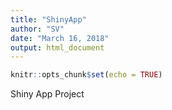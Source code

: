 ```yaml
---
title: "ShinyApp"
author: "SV"
date: "March 16, 2018"
output: html_document
---
```


```r
knitr::opts_chunk$set(echo = TRUE)
```

Shiny App Project